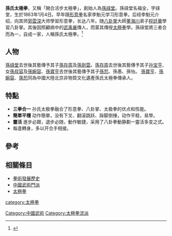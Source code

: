 {{refimprove|time=2019-07-31T11:32:46+00:00}}
'''孫氏太極拳'''，又稱「開合活步太極拳」，創始人為[[孫祿堂|孫祿堂]]。孫祿堂名福全，字祿堂，生於1863年1月4日。早年隨[[形意拳|形意拳]]名家李魁元学习形意拳。后经李魁元介绍，向其师[[郭雲深|郭雲深]]大师學習形意拳，长达八年。随[[八卦掌|八卦掌]]大師[[董海川|董海川]]弟子[[程廷華|程廷華]]學習八卦掌。其後因照顧病中的[[武禹襄|武禹襄]]傳人{{link-ja|郝為真|郝為真}}，而蒙其傳授[[太極拳|太極拳]]學。孫祿堂將三者合而為一，自成一家，人稱孫氏太極拳。<ref>{{cite book|author=余功保 |title=中国太极拳辞典 |year=2006年 |publisher=人民体育出版社 |location=中國 }}</ref>

==人物==
[[孫祿堂|孫祿堂]]去世後其藝傳予其子[[孫存周|孫存周]]及[[孫劍雲|孫劍雲]]。[[孫存周|孫存周]]去世後其藝傳予其子[[孙宝亨|孙宝亨]]、女[[孫叔容|孫叔容]]及[[孫婉容|孫婉容]]、[[孫寶亨|孫寶亨]]去世後其藝傳予其子[[孫恝|孫恝]]、孫愚、孫怡。
[[孫寶亨|孫寶亨]]、[[孫婉容|孫婉容]]、[[孫恝|孫恝]]同為中國大陸北京非物質文化遺產孫氏太極拳傳承人。

==特點==

* '''三拳合一'''  孙氏太极拳融合了形意拳、八卦掌、太极拳的优点和性能。
* '''簡單平穩'''  动作簡單，没有下叉、翻滚跳跃、跺脚捯捶，动作平稳，易學。
* '''靈活'''  進步必跟，退步必随，動作敏捷，采用了八卦拳動静劃一靈活多变之式。
* 每逢轉身，多以开合手相接。

==參考==
{{reflist}}

==相關條目==
*[[拳術發展歷史|拳術發展歷史]]
*[[中國武術門派|中國武術門派]]
*[[太極拳|太極拳]]



[[Category:中國武術|Category:中國武術]]
[[Category:太極拳流派|Category:太極拳流派]]
[[category:太極拳|category:太極拳]]